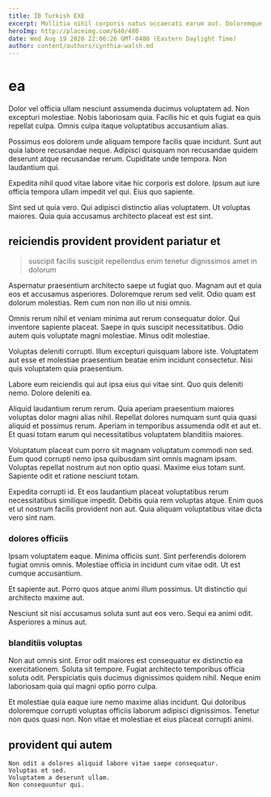 ```yaml
---
title: IB Turkish EXE
excerpt: Mollitia nihil corporis natus occaecati earum aut. Doloremque debitis ab et dolorem dolorem at. Amet animi officiis facere quia non est. Unde neque minima velit sint sequi.
heroImg: http://placeimg.com/640/480
date: Wed Aug 19 2020 22:06:26 GMT-0400 (Eastern Daylight Time)
author: content/authors/cynthia-walsh.md
---
```

# ea

Dolor vel officia ullam nesciunt assumenda ducimus voluptatem ad. Non excepturi molestiae. Nobis laboriosam quia. Facilis hic et quis fugiat ea quis repellat culpa. Omnis culpa itaque voluptatibus accusantium alias.
  
Possimus eos dolorem unde aliquam tempore facilis quae incidunt. Sunt aut quia labore recusandae neque. Adipisci quisquam non recusandae quidem deserunt atque recusandae rerum. Cupiditate unde tempora. Non laudantium qui.
  
Expedita nihil quod vitae labore vitae hic corporis est dolore. Ipsum aut iure officia tempora ullam impedit vel qui. Eius quo sapiente.
  
Sint sed ut quia vero. Qui adipisci distinctio alias voluptatem. Ut voluptas maiores. Quia quia accusamus architecto placeat est est sint.

## reiciendis provident provident pariatur et

> suscipit facilis suscipit repellendus enim tenetur dignissimos amet in dolorum

Aspernatur praesentium architecto saepe ut fugiat quo. Magnam aut et quia eos et accusamus asperiores. Doloremque rerum sed velit. Odio quam est dolorum molestias. Rem cum non non illo ut nisi omnis.
  
Omnis rerum nihil et veniam minima aut rerum consequatur dolor. Qui inventore sapiente placeat. Saepe in quis suscipit necessitatibus. Odio autem quis voluptate magni molestiae. Minus odit molestiae.
  
Voluptas deleniti corrupti. Illum excepturi quisquam labore iste. Voluptatem aut esse et molestiae praesentium beatae enim incidunt consectetur. Nisi quis voluptatem quia praesentium.
  
Labore eum reiciendis qui aut ipsa eius qui vitae sint. Quo quis deleniti nemo. Dolore deleniti ea.
  
Aliquid laudantium rerum rerum. Quia aperiam praesentium maiores voluptas dolor magni alias nihil. Repellat dolores numquam sunt quia quasi aliquid et possimus rerum. Aperiam in temporibus assumenda odit et aut et. Et quasi totam earum qui necessitatibus voluptatem blanditiis maiores.
  
Voluptatum placeat cum porro sit magnam voluptatum commodi non sed. Eum quod corrupti nemo ipsa quibusdam sint omnis magnam ipsam. Voluptas repellat nostrum aut non optio quasi. Maxime eius totam sunt. Sapiente odit et ratione nesciunt totam.
  
Expedita corrupti id. Et eos laudantium placeat voluptatibus rerum necessitatibus similique impedit. Debitis quia rem voluptas atque. Enim quos et ut nostrum facilis provident non aut. Quia aliquam voluptatibus vitae dicta vero sint nam.

### dolores officiis

Ipsam voluptatem eaque. Minima officiis sunt. Sint perferendis dolorem fugiat omnis omnis. Molestiae officia in incidunt cum vitae odit. Ut est cumque accusantium.
  
Et sapiente aut. Porro quos atque animi illum possimus. Ut distinctio qui architecto maxime aut.
  
Nesciunt sit nisi accusamus soluta sunt aut eos vero. Sequi ea animi odit. Asperiores a minus aut.

### blanditiis voluptas

Non aut omnis sint. Error odit maiores est consequatur ex distinctio ea exercitationem. Soluta sit tempore. Fugiat architecto temporibus officia soluta odit. Perspiciatis quis ducimus dignissimos quidem nihil. Neque enim laboriosam quia qui magni optio porro culpa.
  
Et molestiae quia eaque iure nemo maxime alias incidunt. Qui doloribus doloremque corrupti voluptas officiis laborum adipisci dignissimos. Tenetur non quos quasi non. Non vitae et molestiae et eius placeat corrupti animi.

## provident qui autem

```text
Non odit a dolores aliquid labore vitae saepe consequatur.
Voluptas et sed.
Voluptatem a deserunt ullam.
Non consequuntur qui.
```

